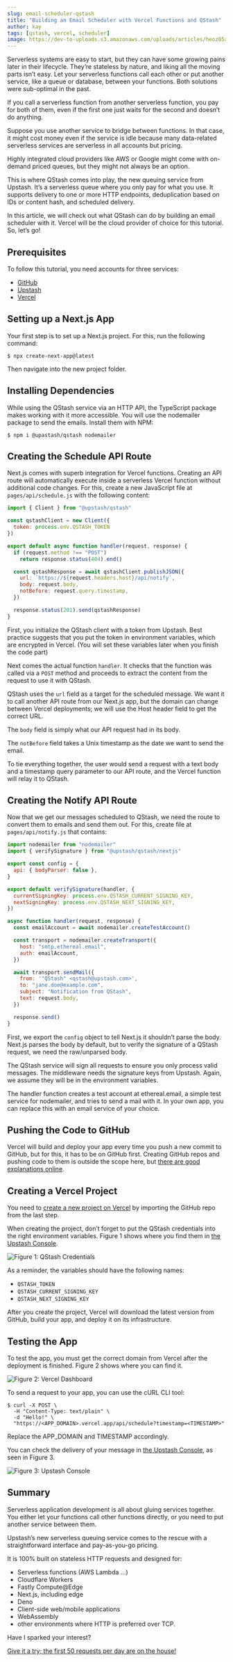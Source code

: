 ```yaml
---
slug: email-scheduler-qstash
title: "Building an Email Scheduler with Vercel Functions and QStash"
author: kay
tags: [qstash, vercel, scheduler]
image: https://dev-to-uploads.s3.amazonaws.com/uploads/articles/heoz05agz9n8uwdf2ymr.jpg
---
```



Serverless systems are easy to start, but they can have some growing pains later in their lifecycle. They’re stateless by nature, and liking all the moving parts isn’t easy. Let your serverless functions call each other or put another service, like a queue or database, between your functions. Both solutions were sub-optimal in the past.

If you call a serverless function from another serverless function, you pay for both of them, even if the first one just waits for the second and doesn’t do anything.

Suppose you use another service to bridge between functions. In that case, it might cost money even if the service is idle because many data-related serverless services are serverless in all accounts but pricing.

Highly integrated cloud providers like AWS or Google might come with on-demand priced queues, but they might not always be an option.

This is where QStash comes into play, the new queuing service from Upstash. It’s a serverless queue where you only pay for what you use. It supports delivery to one or more HTTP endpoints, deduplication based on IDs or content hash, and scheduled delivery.

In this article, we will check out what QStash can do by building an email scheduler with it. Vercel will be the cloud provider of choice for this tutorial. So, let’s go!

## Prerequisites

To follow this tutorial, you need accounts for three services:

- [GitHub](https://github.com/signup)
- [Upstash](https://console.upstash.com/login)
- [Vercel](https://vercel.com/signup)

## Setting up a Next.js App

Your first step is to set up a Next.js project. For this, run the following command:

    $ npx create-next-app@latest

Then navigate into the new project folder.

## Installing Dependencies

While using the QStash service via an HTTP API, the TypeScript package makes working with it more accessible. You will use the nodemailer package to send the emails. Install them with NPM:

    $ npm i @upastash/qstash nodemailer

## Creating the Schedule API Route

Next.js comes with superb integration for Vercel functions. Creating an API route will automatically execute inside a serverless Vercel function without additional code changes. For this, create a new JavaScript file at `pages/api/schedule.js` with the following content:

```javascript
import { Client } from "@upstash/qstash"

const qstashClient = new Client({
  token: process.env.QSTASH_TOKEN
})

export default async function handler(request, response) {
  if (request.method !== "POST")
    return response.status(404).end()

  const qstashResponse = await qstashClient.publishJSON({
    url: `https://${request.headers.host}/api/notify`,
    body: request.body,
    notBefore: request.query.timestamp,
  })

  response.status(201).send(qstashResponse)
}
```

First, you initialize the QStash client with a token from Upstash. Best practice suggests that you put the token in environment variables, which are encrypted in Vercel. (You will set these variables later when you finish the code part)

Next comes the actual function `handler`. It checks that the function was called via a `POST` method and proceeds to extract the content from the request to use it with QStash.

QStash uses the `url` field as a target for the scheduled message. We want it to call another API route from our Next.js app, but the domain can change between Vercel deployments; we will use the Host header field to get the correct URL.

The `body` field is simply what our API request had in its body.

The `notBefore` field takes a Unix timestamp as the date we want to send the email.

To tie everything together, the user would send a request with a text body and a timestamp query parameter to our API route, and the Vercel function will relay it to QStash.

## Creating the Notify API Route

Now that we get our messages scheduled to QStash, we need the route to convert them to emails and send them out. For this, create file at `pages/api/notify.js` that contains:

```javascript
import nodemailer from "nodemailer"
import { verifySignature } from "@upstash/qstash/nextjs"

export const config = {
  api: { bodyParser: false },
}

export default verifySignature(handler, {
  currentSigningKey: process.env.QSTASH_CURRENT_SIGNING_KEY,
  nextSigningKey: process.env.QSTASH_NEXT_SIGNING_KEY,
})

async function handler(request, response) {
  const emailAccount = await nodemailer.createTestAccount()

  const transport = nodemailer.createTransport({
    host: "smtp.ethereal.email",
    auth: emailAccount,
  })

  await transport.sendMail({
    from: '"QStash" <qstash@upstash.com>',
    to: "jane.doe@example.com",
    subject: "Notification from QStash",
    text: request.body,
  })

  response.send()
}
```

First, we export the `config` object to tell Next.js it shouldn’t parse the body. Next.js parses the body by default, but to verify the signature of a QStash request, we need the raw/unparsed body.

The QStash service will sign all requests to ensure you only process valid messages. The middleware needs the signature keys from Upstash. Again, we assume they will be in the environment variables.

The handler function creates a test account at ethereal.email, a simple test service for nodemailer, and tries to send a mail with it. In your own app, you can replace this with an email service of your choice.

## Pushing the Code to GitHub

Vercel will build and deploy your app every time you push a new commit to GitHub, but for this, it has to be on GitHub first. Creating GitHub repos and pushing code to them is outside the scope here, but [there are good explanations online](https://www.techrepublic.com/videos/how-to-push-a-new-project-to-github/).

## Creating a Vercel Project

You need to [create a new project on Vercel](https://vercel.com/new) by importing the GitHub repo from the last step.

When creating the project, don’t forget to put the QStash credentials into the right environment variables. Figure 1 shows where you find them in [the Upstash Console](https://console.upstash.com/qstash).

![Figure 1: QStash Credentials](https://dev-to-uploads.s3.amazonaws.com/uploads/articles/ruz5uon5bfxio3yaycil.png)

As a reminder, the variables should have the following names:

- `QSTASH_TOKEN`
- `QSTASH_CURRENT_SIGNING_KEY`
- `QSTASH_NEXT_SIGNING_KEY`

After you create the project, Vercel will download the latest version from GitHub, build your app, and deploy it on its infrastructure.

## Testing the App

To test the app, you must get the correct domain from Vercel after the deployment is finished. Figure 2 shows where you can find it.

![Figure 2: Vercel Dashboard](https://dev-to-uploads.s3.amazonaws.com/uploads/articles/53rftmf9e5bvrvt83ycw.png)

To send a request to your app, you can use the cURL CLI tool:

```
$ curl -X POST \
  -H "Content-Type: text/plain" \
  -d "Hello!" \
  "https://<APP_DOMAIN>.vercel.app/api/schedule?timestamp=<TIMESTAMP>"
```

Replace the APP_DOMAIN and TIMESTAMP accordingly.

You can check the delivery of your message in [the Upstash Console](https://console.upstash.com/qstash), as seen in Figure 3.

![Figure 3: Upstash Console](https://dev-to-uploads.s3.amazonaws.com/uploads/articles/y2naopzlriyey1l5wk65.png)

## Summary
Serverless application development is all about gluing services together. You either let your functions call other functions directly, or you need to put another service between them.

Upstash’s new serverless queuing service comes to the rescue with a straightforward interface and pay-as-you-go pricing.

It is 100% built on stateless HTTP requests and designed for:

- Serverless functions (AWS Lambda ...)
- Cloudflare Workers
- Fastly Compute@Edge
- Next.js, including edge
- Deno
- Client-side web/mobile applications
- WebAssembly
- other environments where HTTP is preferred over TCP.

Have I sparked your interest?

[Give it a try; the first 50 requests per day are on the house!](https://console.upstash.com/login)

